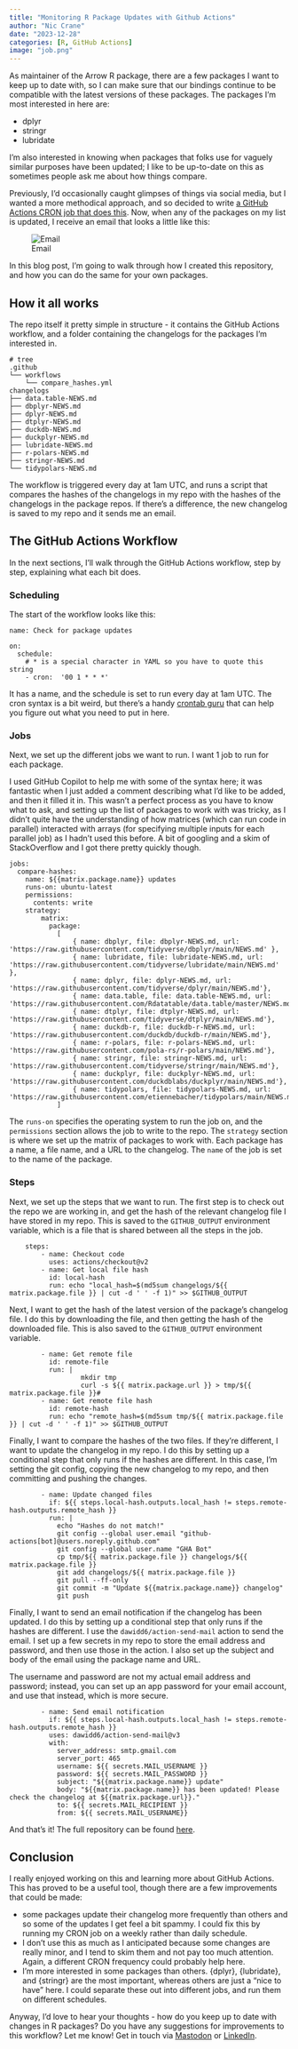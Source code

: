 ```yaml
---
title: "Monitoring R Package Updates with Github Actions"
author: "Nic Crane"
date: "2023-12-28"
categories: [R, GitHub Actions]
image: "job.png"
---
```


As maintainer of the Arrow R package, there are a few packages I want to keep up to date with, so I can make sure that our bindings continue to be compatible with the latest versions of these packages.  The packages I'm most interested in here are:

* dplyr
* stringr
* lubridate

I'm also interested in knowing when packages that folks use for vaguely similar purposes have been updated; I like to be up-to-date on this as sometimes people ask me about how things compare.

Previously, I'd occasionally caught glimpses of things via social media, but I wanted a more methodical approach, and so decided to write [a GitHub Actions CRON job that does this](https://github.com/thisisnic/rwatcher/tree/main).  Now, when any of the packages on my list is updated, I receive an email that looks a little like this:

![Email](dplyr_update.png)

In this blog post, I'm going to walk through how I created this repository, and how you can do the same for your own packages.

## How it all works

The repo itself it pretty simple in structure - it contains the GitHub Actions workflow, and a folder containing the changelogs for the packages I'm interested in.  

```
# tree
.github
└── workflows
    └── compare_hashes.yml
changelogs
├── data.table-NEWS.md
├── dbplyr-NEWS.md
├── dplyr-NEWS.md
├── dtplyr-NEWS.md
├── duckdb-NEWS.md
├── duckplyr-NEWS.md
├── lubridate-NEWS.md
├── r-polars-NEWS.md
├── stringr-NEWS.md
└── tidypolars-NEWS.md
```

The workflow is triggered every day at 1am UTC, and runs a script that compares the hashes of the changelogs in my repo with the hashes of the changelogs in the package repos.  If there's a difference, the new changelog is saved to my repo and it sends me an email.


## The GitHub Actions Workflow

In the next sections, I'll walk through the GitHub Actions workflow, step by step, explaining what each bit does.

### Scheduling

The start of the workflow looks like this:

```
name: Check for package updates

on:
  schedule:
    # * is a special character in YAML so you have to quote this string
    - cron:  '00 1 * * *'
```

It has a name, and the schedule is set to run every day at 1am UTC.  The cron syntax is a bit weird, but there's a handy [crontab guru](https://crontab.guru/) that can help you figure out what you need to put in here.

### Jobs

Next, we set up the different jobs we want to run.  I want 1 job to run for each package.

I used GitHub Copilot to help me with some of the syntax here; it was fantastic when I just added a comment describing what I'd like to be added, and then it filled it in.  This wasn't a perfect process as you have to know what to ask, and setting up the list of packages to work with was tricky, as I didn't quite have the understanding of how matrices (which can run code in parallel) interacted with arrays (for specifying multiple inputs for each parallel job) as I hadn't used this before.  A bit of googling and a skim of StackOverflow and I got there pretty quickly though. 

```
jobs:
  compare-hashes:
    name: ${{matrix.package.name}} updates
    runs-on: ubuntu-latest
    permissions:
      contents: write
    strategy:
        matrix:
          package: 
            [
                { name: dbplyr, file: dbplyr-NEWS.md, url: 'https://raw.githubusercontent.com/tidyverse/dbplyr/main/NEWS.md' }, 
                { name: lubridate, file: lubridate-NEWS.md, url: 'https://raw.githubusercontent.com/tidyverse/lubridate/main/NEWS.md' },
                { name: dplyr, file: dplyr-NEWS.md, url: 'https://raw.githubusercontent.com/tidyverse/dplyr/main/NEWS.md'}, 
                { name: data.table, file: data.table-NEWS.md, url: 'https://raw.githubusercontent.com/Rdatatable/data.table/master/NEWS.md'},
                { name: dtplyr, file: dtplyr-NEWS.md, url: 'https://raw.githubusercontent.com/tidyverse/dtplyr/main/NEWS.md'},
                { name: duckdb-r, file: duckdb-r-NEWS.md, url: 'https://raw.githubusercontent.com/duckdb/duckdb-r/main/NEWS.md'},
                { name: r-polars, file: r-polars-NEWS.md, url: 'https://raw.githubusercontent.com/pola-rs/r-polars/main/NEWS.md'},
                { name: stringr, file: stringr-NEWS.md, url: 'https://raw.githubusercontent.com/tidyverse/stringr/main/NEWS.md'},
                { name: duckplyr, file: duckplyr-NEWS.md, url: 'https://raw.githubusercontent.com/duckdblabs/duckplyr/main/NEWS.md'},
                { name: tidypolars, file: tidypolars-NEWS.md, url: 'https://raw.githubusercontent.com/etiennebacher/tidypolars/main/NEWS.md'},
            ]
```

The `runs-on` specifies the operating system to run the job on, and the `permissions` section allows the job to write to the repo.  The `strategy` section is where we set up the matrix of packages to work with.  Each package has a name, a file name, and a URL to the changelog.  The `name` of the job is set to the name of the package.

### Steps

Next, we set up the steps that we want to run.  The first step is to check out the repo we are working in, and get the hash of the relevant changelog file I have stored in my repo.  This is saved to the `GITHUB_OUTPUT` environment variable, which is a file that is shared between all the steps in the job.

```
    steps:
        - name: Checkout code
          uses: actions/checkout@v2
        - name: Get local file hash
          id: local-hash
          run: echo "local_hash=$(md5sum changelogs/${{ matrix.package.file }} | cut -d ' ' -f 1)" >> $GITHUB_OUTPUT
```

Next, I want to get the hash of the latest version of the package's changelog file.  I do this by downloading the file, and then getting the hash of the downloaded file.  This is also saved to the `GITHUB_OUTPUT` environment variable.

```
        - name: Get remote file
          id: remote-file
          run: |
                  mkdir tmp
                  curl -s ${{ matrix.package.url }} > tmp/${{ matrix.package.file }}#
        - name: Get remote file hash
          id: remote-hash
          run: echo "remote_hash=$(md5sum tmp/${{ matrix.package.file }} | cut -d ' ' -f 1)" >> $GITHUB_OUTPUT
```

Finally, I want to compare the hashes of the two files.  If they're different, I want to update the changelog in my repo.  I do this by setting up a conditional step that only runs if the hashes are different.  In this case, I'm setting the git config, copying the new changelog to my repo, and then committing and pushing the changes.
    
```
        - name: Update changed files
          if: ${{ steps.local-hash.outputs.local_hash != steps.remote-hash.outputs.remote_hash }}
          run: |
            echo "Hashes do not match!"   
            git config --global user.email "github-actions[bot]@users.noreply.github.com"
            git config --global user.name "GHA Bot"
            cp tmp/${{ matrix.package.file }} changelogs/${{ matrix.package.file }}
            git add changelogs/${{ matrix.package.file }}
            git pull --ff-only
            git commit -m "Update ${{matrix.package.name}} changelog"
            git push
```

Finally, I want to send an email notification if the changelog has been updated.  I do this by setting up a conditional step that only runs if the hashes are different.  I use the `dawidd6/action-send-mail` action to send the email.  I set up a few secrets in my repo to store the email address and password, and then use those in the action.  I also set up the subject and body of the email using the package name and URL.

The username and password are not my actual email address and password; instead, you can set up an app password for your email account, and use that instead, which is more secure.

```
        - name: Send email notification
          if: ${{ steps.local-hash.outputs.local_hash != steps.remote-hash.outputs.remote_hash }}
          uses: dawidd6/action-send-mail@v3
          with:
            server_address: smtp.gmail.com
            server_port: 465
            username: ${{ secrets.MAIL_USERNAME }}
            password: ${{ secrets.MAIL_PASSWORD }}
            subject: "${{matrix.package.name}} update"
            body: "${{matrix.package.name}} has been updated! Please check the changelog at ${{matrix.package.url}}."
            to: ${{ secrets.MAIL_RECIPIENT }}
            from: ${{ secrets.MAIL_USERNAME}}
```

And that's it!  The full repository can be found [here](https://github.com/thisisnic/rwatcher).  

## Conclusion

I really enjoyed working on this and learning more about GitHub Actions.  This has proved to be a useful tool, though there are a few improvements that could be made:

* some packages update their changelog more frequently than others and so some of the updates I get feel a bit spammy. I could fix this by running my CRON job on a weekly rather than daily schedule.
* I don't use this as much as I anticipated because some changes are really minor, and I tend to skim them and not pay too much attention.  Again, a different CRON frequency could probably help here.
* I'm more interested in some packages than others.  {dplyr}, {lubridate}, and {stringr} are the most important, whereas others are just a "nice to have" here. I could separate these out into different jobs, and run them on different schedules.

Anyway, I'd love to hear your thoughts - how do you keep up to date with changes in R packages? Do you have any suggestions for improvements to this workflow?  Let me know!  Get in touch via [Mastodon](https://fosstodon.org/@thisisnic) or [LinkedIn](https://www.linkedin.com/in/nicolacrane).
